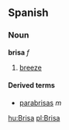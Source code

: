 ==Spanish==
===Noun===
'''brisa''' ''f''

# [[breeze]]

====Derived terms====
*[[parabrisas]] ''m''

[[hu:Brisa]]
[[pl:Brisa]]